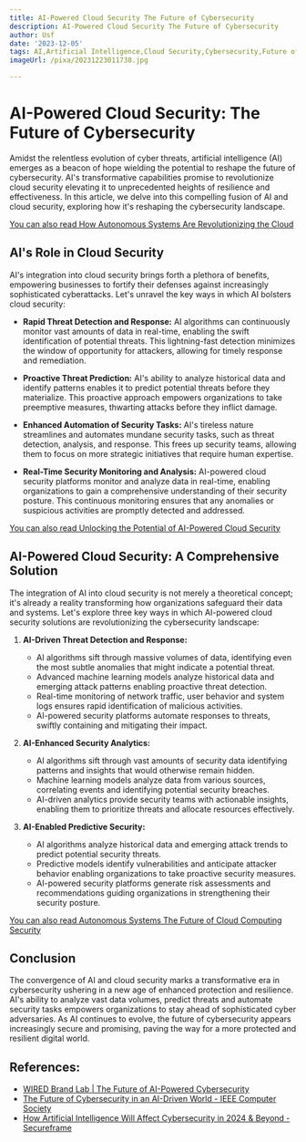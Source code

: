 ```yaml
---
title: AI-Powered Cloud Security The Future of Cybersecurity
description: AI-Powered Cloud Security The Future of Cybersecurity
author: Usf
date: '2023-12-05'
tags: AI,Artificial Intelligence,Cloud Security,Cybersecurity,Future of Cybersecurity
imageUrl: /pixa/20231223011738.jpg

---
```

# AI-Powered Cloud Security: The Future of Cybersecurity

Amidst the relentless evolution of cyber threats, artificial intelligence (AI) emerges as a beacon of hope wielding the potential to reshape  the future of cybersecurity. AI's transformative capabilities promise to revolutionize cloud security  elevating it to unprecedented heights of resilience and effectiveness. In this article, we delve into  this compelling fusion  of AI and cloud security, exploring how it's reshaping the cybersecurity landscape.

[You can  also read How Autonomous Systems Are Revolutionizing the Cloud](How%20Autonomous%20Systems%20Are%20Revolutionizing%20the%20Cloud)


## AI's Role in Cloud Security

AI's integration  into cloud security brings  forth a plethora of benefits, empowering businesses to  fortify their defenses against increasingly  sophisticated cyberattacks. Let's unravel the key ways in which AI  bolsters cloud  security:

- **Rapid Threat Detection and Response:**  AI algorithms can continuously monitor vast amounts of data in real-time, enabling  the swift identification of potential threats. This lightning-fast detection minimizes the window of opportunity for attackers, allowing for timely response and remediation.

- **Proactive Threat Prediction:** AI's ability to analyze historical data and identify patterns enables it  to  predict potential threats before  they materialize. This proactive approach empowers organizations to take preemptive measures,  thwarting attacks before they inflict damage.

- **Enhanced Automation of Security Tasks:** AI's tireless nature streamlines and automates mundane security tasks, such  as threat detection, analysis, and  response. This frees up security teams, allowing them to focus on more strategic initiatives that  require human  expertise.

- **Real-Time Security Monitoring and Analysis:** AI-powered cloud security platforms monitor and analyze data in real-time, enabling organizations  to gain a  comprehensive understanding of their security posture. This continuous monitoring ensures that any anomalies or  suspicious activities are promptly detected  and addressed.

[You can also read Unlocking the Potential of AI-Powered Cloud Security](Unlocking%20the%20Potential%20of%20AI-Powered%20Cloud%20Security)


## AI-Powered Cloud  Security: A Comprehensive Solution

The  integration of  AI into cloud  security is not merely a theoretical concept; it's already  a reality  transforming how organizations safeguard their data and  systems. Let's explore three key ways in which AI-powered cloud security solutions are revolutionizing the cybersecurity landscape:

1. **AI-Driven Threat Detection and Response:**

   - AI algorithms sift through massive volumes of data, identifying even the most subtle  anomalies that might indicate a potential threat.
    -  Advanced machine  learning models analyze historical data and emerging attack patterns enabling proactive threat  detection.
    - Real-time monitoring of network traffic, user  behavior and system logs ensures  rapid identification of malicious activities.
   - AI-powered security platforms automate responses to threats, swiftly containing and mitigating their impact.

2. **AI-Enhanced Security Analytics:**

   - AI  algorithms sift through vast amounts of security data identifying patterns  and insights that  would otherwise remain hidden.
    - Machine learning  models analyze data from various sources, correlating events and identifying potential security breaches.
     - AI-driven analytics provide security teams with actionable insights, enabling  them to prioritize threats and allocate resources effectively.

3. **AI-Enabled Predictive Security:**

   - AI  algorithms analyze historical data  and emerging attack trends to predict potential security threats.
    - Predictive models identify vulnerabilities  and anticipate  attacker behavior enabling  organizations to take proactive security measures.
   - AI-powered security platforms generate risk assessments and recommendations guiding organizations in strengthening their security posture.

[You can also read Autonomous Systems The Future of Cloud Computing Security](Autonomous%20Systems%20The%20Future%20of%20Cloud%20Computing%20Security)


## Conclusion

The convergence of AI and cloud security marks a transformative era  in cybersecurity ushering in a new age of enhanced protection and resilience. AI's ability  to analyze vast data  volumes, predict  threats and  automate security tasks empowers organizations to stay ahead of sophisticated cyber adversaries. As AI continues to evolve, the future of  cybersecurity appears increasingly secure and promising, paving the way for a more protected and resilient digital world.

## References:
- [WIRED Brand Lab | The Future of AI-Powered Cybersecurity](https://www.wired.com/sponsored/story/the-future-of-ai-powered-cybersecurity/)
- [The Future of Cybersecurity in an AI-Driven World - IEEE Computer Society](https://www.computer.org/publications/tech-news/trends/cybersecurity-in-an-ai-driven-world/)
- [How Artificial Intelligence Will Affect Cybersecurity in 2024 & Beyond - Secureframe](https://secureframe.com/blog/how-will-ai-affect-cybersecurity)
